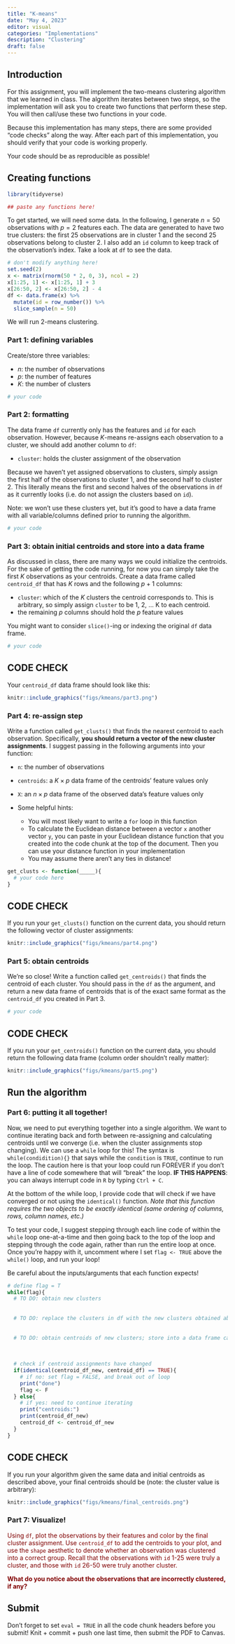 ```yaml
---
title: "K-means"
date: "May 4, 2023"
editor: visual
categories: "Implementations"
description: "Clustering"
draft: false
---
```


## Introduction

For this assignment, you will implement the two-means clustering algorithm that we learned in class. The algorithm iterates between two steps, so the implementation will ask you to create two functions that perform these step. You will then call/use these two functions in your code.

Because this implementation has many steps, there are some provided "code checks" along the way. After each part of this implementation, you should verify that your code is working properly.

Your code should be as reproducible as possible!

## Creating functions

```r
library(tidyverse)

## paste any functions here!
```

To get started, we will need some data. In the following, I generate $n = 50$ observations with $p=2$ features each. The data are generated to have two true clusters: the first 25 observations are in cluster 1 and the second 25 observations belong to cluster 2. I also add an `id` column to keep track of the observation's index. Take a look at `df` to see the data.

```r
# don't modify anything here!
set.seed(2)
x <- matrix(rnorm(50 * 2, 0, 3), ncol = 2)
x[1:25, 1] <- x[1:25, 1] + 3
x[26:50, 2] <- x[26:50, 2] - 4
df <- data.frame(x) %>%
  mutate(id = row_number()) %>%
  slice_sample(n = 50)
```

We will run 2-means clustering.

### Part 1: defining variables

Create/store three variables:

-   $n$: the number of observations
-   $p$: the number of features
-   $K$: the number of clusters

```r
# your code
```

### Part 2: formatting

The data frame `df` currently only has the features and `id` for each observation. However, because $K$-means re-assigns each observation to a cluster, we should add another column to `df`:

-   `cluster`: holds the cluster assignment of the observation

Because we haven't yet assigned observations to clusters, simply assign the first half of the observations to cluster 1, and the second half to cluster 2. This literally means the first and second halves of the observations in `df` as it currently looks (i.e. do not assign the clusters based on `id`).

Note: we won't use these clusters yet, but it's good to have a data frame with all variable/columns defined prior to running the algorithm.

```r
# your code
```

### Part 3: obtain initial centroids and store into a data frame

As discussed in class, there are many ways we could initialize the centroids. For the sake of getting the code running, for now you can simply take the first $K$ observations as your centroids. Create a data frame called `centroid_df` that has $K$ rows and the following $p+1$ columns:

-   `cluster`: which of the $K$ clusters the centroid corresponds to. This is arbitrary, so simply assign `cluster` to be 1, 2, ... K to each centroid.
-   the remaining $p$ columns should hold the $p$ feature values

You might want to consider `slice()`-ing or indexing the original `df` data frame.

```r
# your code
```

::: {.callout-tip collapse=true}
## CODE CHECK

Your `centroid_df` data frame should look like this:


```r
knitr::include_graphics("figs/kmeans/part3.png")
```

:::


### Part 4: re-assign step

Write a function called `get_clusts()` that finds the nearest centroid to each observation. Specifically, **you should return a vector of the new cluster assignments**. I suggest passing in the following arguments into your function:

-   `n`: the number of observations

-   `centroids`: a $K \times p$ data frame of the centroids' feature values only

-   `X`: an $n \times p$ data frame of the observed data's feature values only

-   Some helpful hints:

    -   You will most likely want to write a `for` loop in this function
    -   To calculate the Euclidean distance between a vector `x` another vector `y`, you can paste in your Euclidean distance function that you created into the code chunk at the top of the document. Then you can use your distance function in your implementation
    -   You may assume there aren't any ties in distance!

```r
get_clusts <- function(_____){
  # your code here
}
```

::: {.callout-tip collapse=true}
## CODE CHECK

If you run your `get_clusts()` function on the current data, you should return the following vector of cluster assignments:

```r
knitr::include_graphics("figs/kmeans/part4.png")
```

:::

### Part 5: obtain centroids

We're so close! Write a function called `get_centroids()` that finds the centroid of each cluster. You should pass in the `df` as the argument, and return a new data frame of centroids that is of the exact same format as the `centroid_df` you created in Part 3.

```r
# your code
```

::: {.callout-tip collapse=true}
## CODE CHECK

If you run your `get_centroids()` function on the current data, you should return the following data frame (column order shouldn't really matter):

```r
knitr::include_graphics("figs/kmeans/part5.png")
```

:::

## Run the algorithm

### Part 6: putting it all together!

Now, we need to put everything together into a single algorithm. We want to continue iterating back and forth between re-assigning and calculating centroids until we converge (i.e. when the cluster assignments stop changing). We can use a `while` loop for this! The syntax is `while(condidition){}` that says while the `condition` is `TRUE`, continue to run the loop. The caution here is that your loop could run FOREVER if you don't have a line of code somewhere that will "break" the loop. **IF THIS HAPPENS**: you can always interrupt code in `R` by typing `Ctrl + C`.

At the bottom of the while loop, I provide code that will check if we have converged or not using the `identical()` function. *Note that this function requires the two objects to be exactly identical (same ordering of columns, rows, column names, etc.)*

To test your code, I suggest stepping through each line code of within the `while` loop one-at-a-time and then going back to the top of the loop and stepping through the code again, rather than run the entire loop at once. Once you're happy with it, uncomment where I set `flag <- TRUE` above the `while()` loop, and run your loop!

Be careful about the inputs/arguments that each function expects!

```r
# define flag = T
while(flag){
  # TO DO: obtain new clusters
  
  
  # TO DO: replace the clusters in df with the new clusters obtained above
  
  
  # TO DO: obtain centroids of new clusters; store into a data frame called centroid_df_new
  
  
  
  # check if centroid assignments have changed
  if(identical(centroid_df_new, centroid_df) == TRUE){ 
    # if no: set flag = FALSE, and break out of loop
    print("done")
    flag <- F
  } else{ 
    # if yes: need to continue iterating
    print("centroids:")
    print(centroid_df_new)
    centroid_df <- centroid_df_new
  }
}
```

::: {.callout-tip collapse=true}
## CODE CHECK

If you run your algorithm given the same data and initial centroids as described above, your final centroids should be (note: the cluster value is arbitrary):

```r
knitr::include_graphics("figs/kmeans/final_centroids.png")
```

:::

### Part 7: Visualize!

::: {style="color: maroon"}
Using `df`, plot the observations by their features and color by the final cluster assignment. Use `centroid_df` to add the centroids to your plot, and use the `shape` aesthetic to denote whether an observation was clustered into a correct group. Recall that the observations with `id` 1-25 were truly a cluster, and those with `id` 26-50 were truly another cluster.

**What do you notice about the observations that are incorrectly clustered, if any?**
:::

## Submit

Don't forget to set `eval = TRUE` in all the code chunk headers before you submit! Knit + commit + push one last time, then submit the PDF to Canvas.
